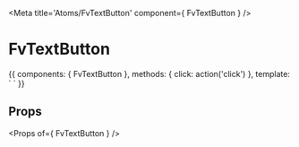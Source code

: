 
<Meta title='Atoms/FvTextButton' component={ FvTextButton } />

# FvTextButton

<Canvas>
<Story name='Common' height='150px'>{{
  components: { FvTextButton },
  methods: {
    click: action('click')
  },
  template: `<FvTextButton
    @button:click="click"
  >
  </FvTextButton>`
}}</Story>
</Canvas>

## Props

<Props of={ FvTextButton } />
